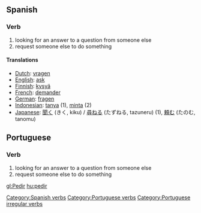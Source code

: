 ==Spanish==
===Verb===
[[Category:Spanish verbs]]
# looking for an answer to a question from someone else
# request someone else to do something

====Translations====
*[[Dutch]]: [[vragen]]
*[[English]]: [[ask]]
*[[Finnish]]: [[kysyä]]
*[[French]]: [[demander]]
*[[German]]: [[fragen]]
*[[Indonesian]]: [[tanya]] (1), [[minta]] (2)
*[[Japanese]]: [[聞く]] (きく, kiku) / [[尋ねる]] (たずねる, tazuneru) (1), [[頼む]] (たのむ, tanomu)

==Portuguese==
===Verb===
[[Category:Portuguese verbs]]
[[Category:Portuguese irregular verbs]]
# looking for an answer to a question from someone else
# request someone else to do something

[[gl:Pedir]]
[[hu:pedir]]
